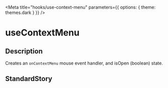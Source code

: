 
<Meta
	title="hooks/use-context-menu"
	parameters={{
		options: {
			theme: themes.dark
		}
	}}
/>

# useContextMenu

## Description
Creates an `onContextMenu` mouse event handler, and isOpen (boolean) state.

## StandardStory
<Preview>
	<Story name="standard">
		<StandardStory />
	</Story>
</Preview>
